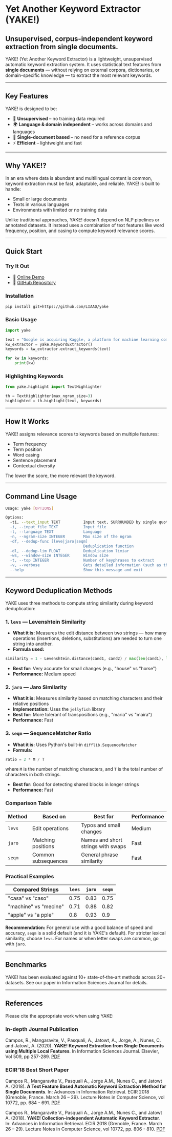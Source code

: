 # Yet Another Keyword Extractor (YAKE!)

**Unsupervised, corpus-independent keyword extraction from single documents.**
---

YAKE! (Yet Another Keyword Extractor) is a lightweight, unsupervised automatic keyword extraction system. It uses statistical text features from **single documents** — without relying on external corpora, dictionaries, or domain-specific knowledge — to extract the most relevant keywords.

---

## Key Features

YAKE! is designed to be:
- 🧠 **Unsupervised** – no training data required
- 🌍 **Language & domain independent** – works across domains and languages
- 📄 **Single-document based** – no need for a reference corpus
- ⚡ **Efficient** – lightweight and fast

---

## Why YAKE!?

In an era where data is abundant and multilingual content is common, keyword extraction must be fast, adaptable, and reliable. YAKE! is built to handle:
- Small or large documents
- Texts in various languages
- Environments with limited or no training data

Unlike traditional approaches, YAKE! doesn't depend on NLP pipelines or annotated datasets. It instead uses a combination of text features like word frequency, position, and casing to compute keyword relevance scores.

---

## Quick Start

### Try It Out

- 🧪 [Online Demo](http://yake.inesctec.pt)
- 🐍 [GitHub Repository](https://github.com/LIAAD/yake)

### Installation

```bash
pip install git+https://github.com/LIAAD/yake
```

### Basic Usage

```python
import yake

text = "Google is acquiring Kaggle, a platform for machine learning competitions..."
kw_extractor = yake.KeywordExtractor()
keywords = kw_extractor.extract_keywords(text)

for kw in keywords:
    print(kw)
```

### Highlighting Keywords

```python
from yake.highlight import TextHighlighter

th = TextHighlighter(max_ngram_size=3)
highlighted = th.highlight(text, keywords)
```

---

## How It Works

YAKE! assigns relevance scores to keywords based on multiple features:
- Term frequency
- Term position
- Word casing
- Sentence placement
- Contextual diversity

The lower the score, the more relevant the keyword.

---

## Command Line Usage

```bash
Usage: yake [OPTIONS]

Options:
  -ti, --text_input TEXT          Input text, SURROUNDED by single quotes (')
  -i, --input_file TEXT           Input file
  -l, --language TEXT             Language
  -n, --ngram-size INTEGER        Max size of the ngram
  -df, --dedup-func [leve|jaro|seqm]
                                  Deduplication function
  -dl, --dedup-lim FLOAT          Deduplication limiar
  -ws, --window-size INTEGER      Window size
  -t, --top INTEGER               Number of keyphrases to extract
  -v, --verbose                   Gets detailed information (such as the score)
  --help                          Show this message and exit
```

---

## Keyword Deduplication Methods

YAKE uses three methods to compute string similarity during keyword deduplication:

### 1. `levs` — Levenshtein Similarity

* **What it is:** Measures the edit distance between two strings — how many operations (insertions, deletions, substitutions) are needed to turn one string into another.
* **Formula used:**

```python
similarity = 1 - Levenshtein.distance(cand1, cand2) / max(len(cand1), len(cand2))
```

* **Best for:** Very accurate for small changes (e.g., "house" vs "horse")
* **Performance:** Medium speed

### 2. `jaro` — Jaro Similarity

* **What it is:** Measures similarity based on matching characters and their relative positions
* **Implementation:** Uses the `jellyfish` library
* **Best for:** More tolerant of transpositions (e.g., "maria" vs "maira")
* **Performance:** Fast

### 3. `seqm` — SequenceMatcher Ratio

* **What it is:** Uses Python's built-in `difflib.SequenceMatcher`
* **Formula:**

```python
ratio = 2 * M / T
```
where `M` is the number of matching characters, and `T` is the total number of characters in both strings.

* **Best for:** Good for detecting shared blocks in longer strings
* **Performance:** Fast

### Comparison Table

| Method | Based on | Best for | Performance |
|--------|----------|----------|-------------|
| `levs` | Edit operations | Typos and small changes | Medium |
| `jaro` | Matching positions | Names and short strings with swaps | Fast |
| `seqm` | Common subsequences | General phrase similarity | Fast |

### Practical Examples

| Compared Strings | `levs` | `jaro` | `seqm` |
|------------------|--------|--------|--------|
| "casa" vs "caso" | 0.75 | 0.83 | 0.75 |
| "machine" vs "mecine" | 0.71 | 0.88 | 0.82 |
| "apple" vs "a pple" | 0.8 | 0.93 | 0.9 |

**Recommendation:** For general use with a good balance of speed and accuracy, `seqm` is a solid default (and it is YAKE's default). For stricter lexical similarity, choose `levs`. For names or when letter swaps are common, go with `jaro`.

---

## Benchmarks

YAKE! has been evaluated against 10+ state-of-the-art methods across 20+ datasets. See our paper in Information Sciences Journal for details.

---

## References

Please cite the appropriate work when using YAKE:

### In-depth Journal Publication

Campos, R., Mangaravite, V., Pasquali, A., Jatowt, A., Jorge, A., Nunes, C. and Jatowt, A. (2020). **YAKE! Keyword Extraction from Single Documents using Multiple Local Features**. In Information Sciences Journal. Elsevier, Vol 509, pp 257-289. [PDF](https://doi.org/10.1016/j.ins.2019.09.013)

### ECIR'18 Best Short Paper

Campos R., Mangaravite V., Pasquali A., Jorge A.M., Nunes C., and Jatowt A. (2018). **A Text Feature Based Automatic Keyword Extraction Method for Single Documents**. In: Advances in Information Retrieval. ECIR 2018 (Grenoble, France. March 26 – 29). Lecture Notes in Computer Science, vol 10772, pp. 684 - 691. [PDF](https://link.springer.com/chapter/10.1007/978-3-319-76941-7_63)

Campos R., Mangaravite V., Pasquali A., Jorge A.M., Nunes C., and Jatowt A. (2018). **YAKE! Collection-independent Automatic Keyword Extractor**. In: Advances in Information Retrieval. ECIR 2018 (Grenoble, France. March 26 – 29). Lecture Notes in Computer Science, vol 10772, pp. 806 - 810. [PDF](https://link.springer.com/chapter/10.1007/978-3-319-76941-7_80)